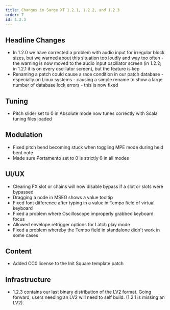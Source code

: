 ```yaml
---
title: Changes in Surge XT 1.2.1, 1.2.2, and 1.2.3
order: 7
id: 1.2.3
---
```


## Headline Changes

-   In 1.2.0 we have corrected a problem with audio input for irregular block sizes, but we warned about this
    situation too loudly and way too often - the warning is now moved to the audio input oscillator
    screen (in 1.2.2; in 1.2.1 it is on every oscillator screen), but the feature is kep
-   Renaming a patch could cause a race condition in our patch database - especially on Linux systems -
    causing a simple rename to show a large number of database lock errors - this is now fixed

## Tuning

-   Pitch slider set to 0 in Absolute mode now tunes correctly with Scala tuning files loaded

## Modulation

-   Fixed pitch bend becoming stuck when toggling MPE mode during held bent note
-   Made sure Portamento set to 0 is strictly 0 in all modes

## UI/UX

-   Clearing FX slot or chains will now disable bypass if a slot or slots were bypassed
-   Dragging a node in MSEG shows a value tooltip
-   Fixed font difference after typing in a value in Tempo field of virtual keyboard
-   Fixed a problem where Oscilloscope improperly grabbed keyboard focus
-   Allowed envelope retrigger options for Latch play mode
-   Fixed a problem whereby the Tempo field in standalone didn't work in some cases

## Content

-   Added CC0 license to the Init Square template patch

## Infrastructure

-   1.2.3 contains our last binary distribution of the LV2 format. Going forward,
    users needing an LV2 will need to self build. (1.2.1 is missing an LV2).
